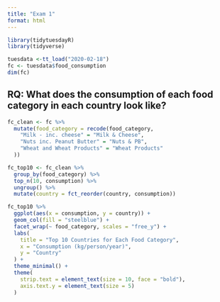 ```yaml
---
title: "Exam 1"
format: html
---
```


```r
library(tidytuesdayR)
library(tidyverse)
```

```r
tuesdata <-tt_load("2020-02-18")
fc <- tuesdata$food_consumption
dim(fc)
```

## RQ: What does the consumption of each food category in each country look like?

```r
fc_clean <- fc %>%
  mutate(food_category = recode(food_category,
    "Milk - inc. cheese" = "Milk & Cheese",
    "Nuts inc. Peanut Butter" = "Nuts & PB",
    "Wheat and Wheat Products" = "Wheat Products"
  ))

fc_top10 <- fc_clean %>%
  group_by(food_category) %>%
  top_n(10, consumption) %>%
  ungroup() %>%
  mutate(country = fct_reorder(country, consumption))

fc_top10 %>%
  ggplot(aes(x = consumption, y = country)) +
  geom_col(fill = "steelblue") +
  facet_wrap(~ food_category, scales = "free_y") +
  labs(
    title = "Top 10 Countries for Each Food Category",
    x = "Consumption (kg/person/year)",
    y = "Country"
  ) +
  theme_minimal() +
  theme(
    strip.text = element_text(size = 10, face = "bold"),
    axis.text.y = element_text(size = 5)
  )

```

